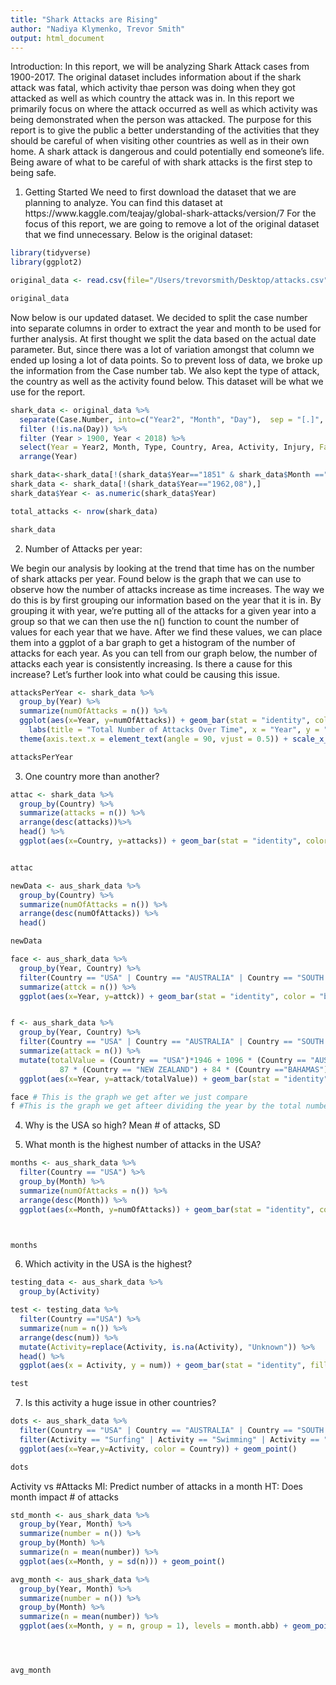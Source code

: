 ```yaml
---
title: "Shark Attacks are Rising"
author: "Nadiya Klymenko, Trevor Smith"
output: html_document
---
```


Introduction:
In this report, we will be analyzing Shark Attack cases from 1900-2017. The original dataset includes information about if the shark attack was fatal, which activity thae person was doing when they got attacked as well as which country the attack was in. In this report we primarily focus on where the attack occurred as well as which activity was being demonstrated when the person was attacked. The purpose for this report is to give the public a better understanding of the activities that they should be careful of when visiting other countries as well as in their own home. A shark attack is dangerous and could potentially end someone's life. Being aware of what to be careful of with shark attacks is the first step to being safe. 


1. Getting Started
  We need to first download the dataset that we are planning to analyze. You can find this dataset at https://www.kaggle.com/teajay/global-shark-attacks/version/7 
 For the focus of this report, we are going to remove a lot of the original dataset that we find unnecessary. Below is the original dataset: 
 
```r
library(tidyverse)
library(ggplot2)

original_data <- read.csv(file="/Users/trevorsmith/Desktop/attacks.csv", na.strings=c("","NA"))

original_data
```
 
Now below is our updated dataset. We decided to split the case number into separate columns in order to extract the year and month to be used for further analysis. At first thought we split the data based on the actual date parameter. But, since there was a lot of variation amongst that column we ended up losing a lot of data points. So to prevent loss of data, we broke up the information from the Case number tab. We also kept the type of attack, the country as well as the activity found below. This dataset will be what we use for the report. 
 
```r
shark_data <- original_data %>% 
  separate(Case.Number, into=c("Year2", "Month", "Day"),  sep = "[.]", extra = "drop") %>%
  filter (!is.na(Day)) %>%
  filter (Year > 1900, Year < 2018) %>%
  select(Year = Year2, Month, Type, Country, Area, Activity, Injury, Fatal = Fatal..Y.N.) %>%
  arrange(Year)

shark_data<-shark_data[!(shark_data$Year=="1851" & shark_data$Month =="12"),]
shark_data <- shark_data[!(shark_data$Year=="1962,08"),]
shark_data$Year <- as.numeric(shark_data$Year)

total_attacks <- nrow(shark_data)

shark_data
```
  


2. Number of Attacks per year:

We begin our analysis by looking at the trend that time has on the number of shark attacks per year. Found below is the graph that we can use to observe how the number of attacks increase as time increases. The way we do this is by first grouping our information based on the year that it is in. By grouping it with year, we're putting all of the attacks for a given year into a group so that we can then use the n() function to count the number of values for each year that we have. After we find these values, we can place them into a ggplot of a bar graph to get a histogram of the number of attacks for each year. As you can tell from our graph below, the number of attacks each year is consistently increasing. Is there a cause for this increase? Let's further look into what could be causing this issue. 

```r
attacksPerYear <- shark_data %>%
  group_by(Year) %>%
  summarize(numOfAttacks = n()) %>%
  ggplot(aes(x=Year, y=numOfAttacks)) + geom_bar(stat = "identity", color = "black", fill = "navyblue") + 
    labs(title = "Total Number of Attacks Over Time", x = "Year", y = "Attacks That Year") + 
  theme(axis.text.x = element_text(angle = 90, vjust = 0.5)) + scale_x_continuous(breaks=seq(1900, 2017, 9))

attacksPerYear
```
  
  
3. One country more than another?
```r
attac <- shark_data %>%
  group_by(Country) %>%
  summarize(attacks = n()) %>%
  arrange(desc(attacks))%>%
  head() %>%
  ggplot(aes(x=Country, y=attacks)) + geom_bar(stat = "identity", color = "black", fill = "navyblue")


attac
```
  
```r
newData <- aus_shark_data %>%
  group_by(Country) %>%
  summarize(numOfAttacks = n()) %>%
  arrange(desc(numOfAttacks)) %>%
  head()

newData

face <- aus_shark_data %>%
  group_by(Year, Country) %>%
  filter(Country == "USA" | Country == "AUSTRALIA" | Country == "SOUTH AFRICA" | Country == "BRAZIL" | Country == "NEW ZEALAND" | Country == "BAHAMAS") %>%
  summarize(attck = n()) %>%
  ggplot(aes(x=Year, y=attck)) + geom_bar(stat = "identity", color = "black", fill = "navyblue")+ facet_grid(Country ~ ., scales="free") + geom_smooth(method = lm, color = "pink")


f <- aus_shark_data %>%
  group_by(Year, Country) %>%
  filter(Country == "USA" | Country == "AUSTRALIA" | Country == "SOUTH AFRICA" | Country == "BRAZIL" | Country == "NEW ZEALAND" | Country == "BAHAMAS") %>%
  summarize(attack = n()) %>%
  mutate(totalValue = (Country == "USA")*1946 + 1096 * (Country == "AUSTRALIA") + 497 *(Country == "SOUTH AFRICA") + 98 * (Country == "BRAZIL") + 
           87 * (Country == "NEW ZEALAND") + 84 * (Country =="BAHAMAS")) %>%
  ggplot(aes(x=Year, y=attack/totalValue)) + geom_bar(stat = "identity", color = "black", fill = "navyblue")+ facet_grid(Country ~ .) + geom_smooth(method = lm, color = "pink")

face # This is the graph we get after we just compare 
f #This is the graph we get afteer dividing the year by the total number of attacks for a given country
```
  
  
  
  
4. Why is the USA so high? Mean # of attacks, SD 

5. What month is the highest number of attacks in the USA? 


```r
months <- aus_shark_data %>%
  filter(Country == "USA") %>%
  group_by(Month) %>%
  summarize(numOfAttacks = n()) %>%
  arrange(desc(Month)) %>%
  ggplot(aes(x=Month, y=numOfAttacks)) + geom_bar(stat = "identity", color = "black", fill = "navyblue") 



months
```
  

6. Which activity in the USA is the highest? 
```r
testing_data <- aus_shark_data %>% 
  group_by(Activity)

test <- testing_data %>%
  filter(Country =="USA") %>%
  summarize(num = n()) %>%
  arrange(desc(num)) %>%
  mutate(Activity=replace(Activity, is.na(Activity), "Unknown")) %>% 
  head() %>%
  ggplot(aes(x = Activity, y = num)) + geom_bar(stat = "identity", fill = "red")

test

```
  
  

7. Is this activity a huge issue in other countries?
```r

dots <- aus_shark_data %>%
  filter(Country == "USA" | Country == "AUSTRALIA" | Country == "SOUTH AFRICA" | Country == "BRAZIL" | Country == "NEW ZEALAND" | Country == "BAHAMAS") %>%
  filter(Activity == "Surfing" | Activity == "Swimming" | Activity == "Unknown" | Activity == "Wading" | Activity == "Fishing" | Activity == "Standing") %>%
  ggplot(aes(x=Year,y=Activity, color = Country)) + geom_point()

dots

```


  
  
  
  Activity vs #Attacks
  Ml: Predict number of attacks in a month
  HT: Does month impact # of attacks

  

  
  
  
  
  
  
  
  
  
  
  
  
  
  
  
  
  
```r

std_month <- aus_shark_data %>%
  group_by(Year, Month) %>%
  summarize(number = n()) %>% 
  group_by(Month) %>%
  summarize(n = mean(number)) %>%
  ggplot(aes(x=Month, y = sd(n))) + geom_point()

avg_month <- aus_shark_data %>%
  group_by(Year, Month) %>%
  summarize(number = n()) %>%
  group_by(Month) %>%
  summarize(n = mean(number)) %>%
  ggplot(aes(x=Month, y = n, group = 1), levels = month.abb) + geom_point() + geom_line() +  scale_x_discrete(limits = month.abb)




avg_month

```
  
  
  
  
  
  
  
  
  
  
  
  